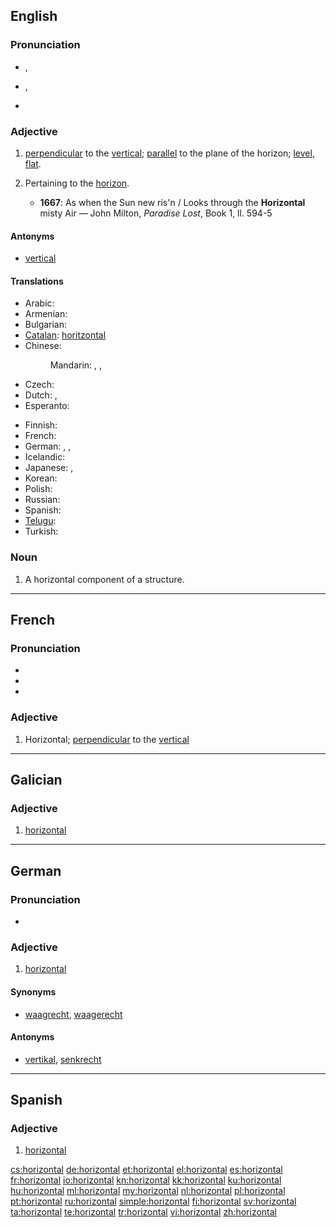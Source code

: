 ==English==

===Pronunciation===
* {{a|RP}} {{IPA|/ˌhɒɹɪˈzɒntəl/}}, {{SAMPA|/%hQr@"zQnt@l/}}
* {{a|US}} {{IPA|/ˌhɔːɹəˈzɑːntəl/}}, {{SAMPA|/%hO:r@"zA:nt@l/}}
* {{audio|En-us-horizontal.ogg|Audio (US)}}

===Adjective===
{{en-adj}}

# [[perpendicular]] to the [[vertical]]; [[parallel]] to the plane of the horizon; [[level]], [[flat]].
# {{archaic}} Pertaining to the [[horizon]].
#* '''1667''': As when the Sun new ris'n / Looks through the '''Horizontal''' misty Air — John Milton, ''Paradise Lost'', Book 1, ll. 594-5

====Antonyms====
* [[vertical]]

====Translations====
{{trans-top|parallel to the plane of the horizon}}
* Arabic: {{t|ar|أفقي|tr='ufuqiy}}
* Armenian: {{t-|hy|հորիզոնական|tr=horizonakan}}
* Bulgarian: {{t+|bg|хоризонтален|m}}
* [[Catalan]]: [[horitzontal]]
* Chinese:
*: Mandarin: {{t-|cmn|水平|tr=shuǐpíng|sc=Hani}},  {{t-|cmn|橫|alt=橫的|sc=Hani}},  {{t-|cmn|横|alt=横的|tr=héng-de|sc=Hani}}
* Czech: {{t-|cs|vodorovný|m}}
* Dutch: {{t+|nl|horizontaal}}, {{t-|nl|horizontale}}
* Esperanto: {{t-|eo|horizontala|xs=Esperanto}}
{{trans-mid}}
* Finnish: {{t-|fi|vaakasuora}}
* French: {{t+|fr|horizontal}}
* German: {{t+|de|horizontal}}, {{t+|de|waagrecht}}, {{t+|de|waagerecht}}
* Icelandic: {{t|is|lárétt}}
* Japanese: {{t-|ja|水平|alt=水平な|tr=すいへいな, suihei-na}},  {{t+|ja|横|alt=横の|tr=よこの, yoko-no}}
* Korean: {{t+|ko|가로|tr=garo|sc=Hang}}
* Polish: {{t+|pl|poziomy}}
* Russian: {{t+|ru|горизонтальный|tr=gorizontál'nyj}}
* Spanish: {{t+|es|horizontal|m|f}}
* [[Telugu]]: {{t|te|సమాంతరము|tr=samamtaramu|sc=Telu}}
* Turkish: {{t+|tr|yatay}}
{{trans-bottom}}

===Noun===
{{en-noun}}

# A horizontal component of a structure.

----

==French==

===Pronunciation===
* {{audio|Fr-horizontal.ogg|Audio}}
* {{IPA|/ɔ.ʁi.zɔ̃.tal/|lang=fr}}
* {{homophones|horizontale|horizontes|lang=fr}}

===Adjective===
{{fr-adj-al|horizont}}

# Horizontal; [[perpendicular]] to the [[vertical]]

----

==Galician==

===Adjective===
{{gl-adj|f=horizontal|pl=horizontais}}

# [[#English|horizontal]]

----

==German==

===Pronunciation===
* {{audio|De-horizontal.ogg|Audio}}

===Adjective===
{{de-adj|-}}

# [[horizontal#English|horizontal]]

====Synonyms====
* [[waagrecht]], [[waagerecht]]

====Antonyms====
* [[vertikal#German|vertikal]], [[senkrecht]]

----

==Spanish==

===Adjective===
{{es-adj|pl=horizontales}}

# [[#English|horizontal]]

[[cs:horizontal]]
[[de:horizontal]]
[[et:horizontal]]
[[el:horizontal]]
[[es:horizontal]]
[[fr:horizontal]]
[[io:horizontal]]
[[kn:horizontal]]
[[kk:horizontal]]
[[ku:horizontal]]
[[hu:horizontal]]
[[ml:horizontal]]
[[my:horizontal]]
[[nl:horizontal]]
[[pl:horizontal]]
[[pt:horizontal]]
[[ru:horizontal]]
[[simple:horizontal]]
[[fi:horizontal]]
[[sv:horizontal]]
[[ta:horizontal]]
[[te:horizontal]]
[[tr:horizontal]]
[[vi:horizontal]]
[[zh:horizontal]]